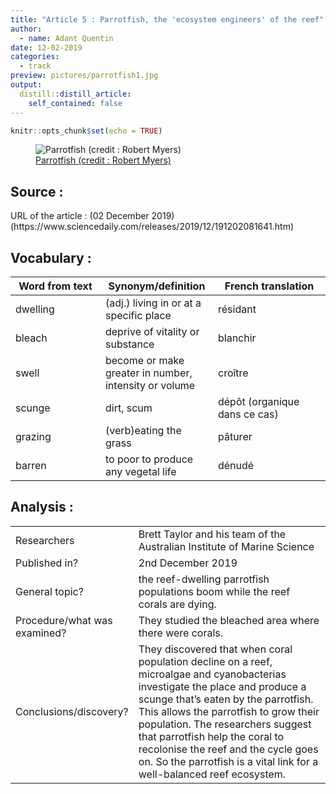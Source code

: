 ```yaml
---
title: "Article 5 : Parrotfish, the 'ecosystem engineers' of the reef"
author:
  - name: Adant Quentin
date: 12-02-2019
categories:
  - track
preview: pictures/parrotfish1.jpg
output:
  distill::distill_article:
    self_contained: false
---
```


```r
knitr::opts_chunk$set(echo = TRUE)
```


![[Parrotfish (credit : Robert Myers)](https://www.google.be/url?sa=i&url=https%3A%2F%2Fwww.iucn.org%2Fcontent%2Flatest-iucn-red-list-assessment-finds-parrotfish-and-surgeonfish-facing-heightened-risk&psig=AOvVaw35mxYojD5TQBPDPQJRTw98&ust=1576941230118000&source=images&cd=vfe&ved=0CAIQjRxqFwoTCPDI6YDCxOYCFQAAAAAdAAAAABAF)](pictures/parrotfish1.jpg)

## Source :

URL of the article : (02 December 2019)
(https://www.sciencedaily.com/releases/2019/12/191202081641.htm)

## Vocabulary :

| Word from text | Synonym/definition | French translation |
|----------------|--------------------|--------------------|
| dwelling | (adj.) living in or at a specific place | résidant |
| bleach | deprive of vitality or substance | blanchir |
| swell | become or make greater in number, intensity or volume | croître |
| scunge | dirt, scum | dépôt (organique dans ce cas) |
| grazing | (verb)eating the grass | pâturer |
| barren | to poor to produce any vegetal life | dénudé |


## Analysis :

|                              |                                                                     |
| ---------------------------- | ------------------------------------------------------------------- |
| Researchers                  | Brett Taylor and his team of the Australian Institute of Marine Science |
| Published in?                | 2nd December 2019 |
| General topic?               | the reef-dwelling parrotfish populations boom while the reef corals are dying. |
| Procedure/what was examined? | They studied the bleached area where there were corals. |
| Conclusions/discovery?       | They discovered that when coral population decline on a reef, microalgae and cyanobacterias investigate the place and produce a scunge that's eaten by the parrotfish. This allows the parrotfish to grow their population. The researchers suggest that parrotfish help the coral to recolonise the reef and the cycle goes on. So the parrotfish is a vital link for a well-balanced reef ecosystem. |



